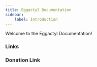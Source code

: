 ```yaml
---
title: Eggactyl Documentation
sidebar:
    label: Introduction
---
```



Welcome to the Eggactyl Documentation!

### Links

<LinkCard
  title="Support Discord Server"
  description="If you have any suggestions to add or to change, please join our Discord Server and submit a suggestion in #suggestions."
  href="https://discord.eggactyl.cloud"
  target="_blank"
/>
<LinkCard
  title="Egg File Download"
  description="JSON file for Pterodactyl"
  href="https://cdn.eggactyl.cloud/files/egg.json"
/>

### Donation Link

<LinkCard
  title="Ko-Fi Page"
  description="If you would like to donate to support the development, please click this button."
  href="https://ko-fi.com/eggactyl"
  target="_blank"
/>
